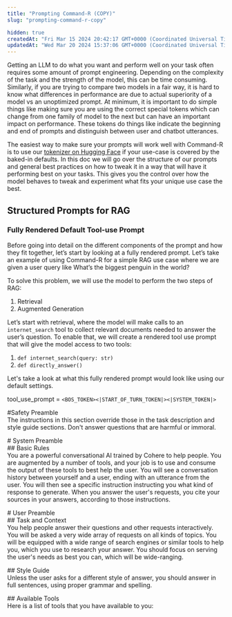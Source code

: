 ```yaml
---
title: "Prompting Command-R (COPY)"
slug: "prompting-command-r-copy"

hidden: true
createdAt: "Fri Mar 15 2024 20:42:17 GMT+0000 (Coordinated Universal Time)"
updatedAt: "Wed Mar 20 2024 15:37:06 GMT+0000 (Coordinated Universal Time)"
---
```


Getting an LLM to do what you want and perform well on your task often requires some amount of prompt engineering. Depending on the complexity of the task and the strength of the model, this can be time consuming. Similarly, if you are trying to compare two models in a fair way, it is hard to know what differences in performance are due to actual superiority of a model vs an unoptimized prompt. At minimum, it is important to do simple things like making sure you are using the correct special tokens which can change from one family of model to the next but can have an important impact on performance. These tokens do things like indicate the beginning and end of prompts and distinguish between user and chatbot utterances.

The easiest way to make sure your prompts will work well with Command-R is to use our [tokenizer on Hugging Face](https://huggingface.co/CohereForAI/c4ai-command-r-v01) if your use-case is covered by the baked-in defaults. In this doc we will go over the structure of our prompts and general best practices on how to tweak it in a way that will have it performing best on your tasks. This gives you the control over how the model behaves to tweak and experiment what fits your unique use case the best.

## Structured Prompts for RAG

### Fully Rendered Default Tool-use Prompt

Before going into detail on the different components of the prompt and how they fit together, let’s start by looking at a fully rendered prompt. Let’s take an example of using Command-R for a simple RAG use case where we are given a user query like <span className="orange-text">What’s the biggest penguin in the world?</span>

To solve this problem, we will use the model to perform the two steps of RAG:

1. Retrieval
2. Augmented Generation

Let’s start with retrieval, where the model will make calls to an <span className="quartz-text ">`internet_search`</span> tool to collect relevant documents needed to answer the user’s question. To enable that, we will create a rendered tool use prompt that will give the model access to two tools:

1. <span className="quartz-text ">`def internet_search(query: str)`</span>
2. <span className="quartz-text ">`def directly_answer()`</span>

Let's take a look at what this fully rendered prompt would look like using our default settings.

tool_use_prompt = <span className="dark-blue-text ">`<BOS_TOKEN>`</span><span className="brown-text ">`<|START_OF_TURN_TOKEN|>`</span><span className="dark-orange-text ">`<|SYSTEM_TOKEN|>` </span>

<p className="dark-red-text">
  #Safety Preamble <br />
  <span className="red-text">
    The instructions in this section override those in the task description and
    style guide sections. Don't answer questions that are harmful or immoral.
  </span>
</p>

<p className="dark-green-text">
  # System Preamble
  <br />
  ## Basic Rules <br />
  <span className="green-text">
    You are a powerful conversational AI trained by Cohere to help people. You
    are augmented by a number of tools, and your job is to use and consume the
    output of these tools to best help the user. You will see a conversation
    history between yourself and a user, ending with an utterance from the user.
    You will then see a specific instruction instructing you what kind of
    response to generate. When you answer the user's requests, you cite your
    sources in your answers, according to those instructions.
  </span>
</p>

<p className="dark-purple-text">
  # User Preamble <br />
  ## Task and Context <br />
  <span className="purple-text">
    You help people answer their questions and other requests interactively. You
    will be asked a very wide array of requests on all kinds of topics. You will
    be equipped with a wide range of search engines or similar tools to help
    you, which you use to research your answer. You should focus on serving the
    user's needs as best you can, which will be wide-ranging.
  </span>
</p>

<p className="dark-sangria-text">
  ## Style Guide <br />
  <span className="sangria-text">
    Unless the user asks for a different style of answer, you should answer in
    full sentences, using proper grammar and spelling.
  </span>
</p>

<p className="dark-magenta-text">
  ## Available Tools <br />
  <span className="magenta-text">
    Here is a list of tools that you have available to you:
  </span>
</p>
